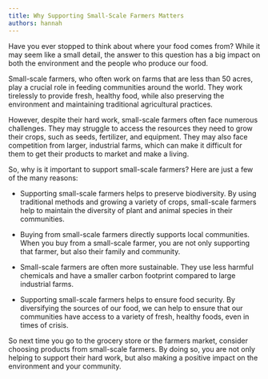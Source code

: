 ```yaml
---
title: Why Supporting Small-Scale Farmers Matters
authors: hannah
---
```


Have you ever stopped to think about where your food comes from? While it may seem like a small detail, the answer to this question has a big impact on both the environment and the people who produce our food.

<!--truncate-->

Small-scale farmers, who often work on farms that are less than 50 acres, play a crucial role in feeding communities around the world. They work tirelessly to provide fresh, healthy food, while also preserving the environment and maintaining traditional agricultural practices.

However, despite their hard work, small-scale farmers often face numerous challenges. They may struggle to access the resources they need to grow their crops, such as seeds, fertilizer, and equipment. They may also face competition from larger, industrial farms, which can make it difficult for them to get their products to market and make a living.

So, why is it important to support small-scale farmers? Here are just a few of the many reasons:

- Supporting small-scale farmers helps to preserve biodiversity. By using traditional methods and growing a variety of crops, small-scale farmers help to maintain the diversity of plant and animal species in their communities.

- Buying from small-scale farmers directly supports local communities. When you buy from a small-scale farmer, you are not only supporting that farmer, but also their family and community.

- Small-scale farmers are often more sustainable. They use less harmful chemicals and have a smaller carbon footprint compared to large industrial farms.

- Supporting small-scale farmers helps to ensure food security. By diversifying the sources of our food, we can help to ensure that our communities have access to a variety of fresh, healthy foods, even in times of crisis.

So next time you go to the grocery store or the farmers market, consider choosing products from small-scale farmers. By doing so, you are not only helping to support their hard work, but also making a positive impact on the environment and your community.

